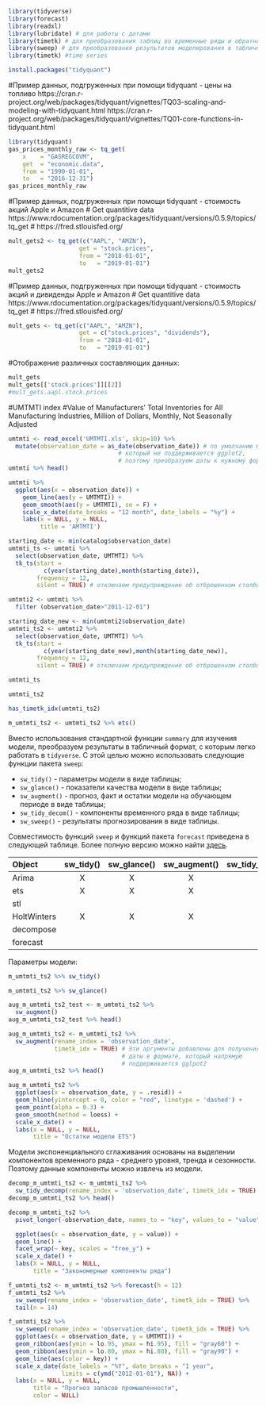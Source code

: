 ```{r, message=F, warning=F}
library(tidyverse)
library(forecast)
library(readxl) 
library(lubridate) # для работы с датами
library(timetk) # для преобразования таблиц во временные ряды и обратно
library(sweep) # для преобразования результатов моделирования в табличный формат
library(timetk) #time series

```

```{r}
install.packages("tidyquant")
```

#Пример данных, подгруженных при помощи tidyquant - цены на топливо
https://cran.r-project.org/web/packages/tidyquant/vignettes/TQ03-scaling-and-modeling-with-tidyquant.html
https://cran.r-project.org/web/packages/tidyquant/vignettes/TQ01-core-functions-in-tidyquant.html

```{r}
library(tidyquant)
gas_prices_monthly_raw <- tq_get(
    x    = "GASREGCOVM", 
    get  = "economic.data", 
    from = "1990-01-01", 
    to   = "2016-12-31") 
gas_prices_monthly_raw

```
#Пример данных, подгруженных при помощи tidyquant - стоимость акций Apple и Amazon
# Get quantitive data https://www.rdocumentation.org/packages/tidyquant/versions/0.5.9/topics/tq_get
# https://fred.stlouisfed.org/

```{r}

mult_gets2 <- tq_get(c("AAPL", "AMZN"),
                    get = "stock.prices",
                    from = "2018-01-01",
                    to   = "2019-01-01")
mult_gets2
```


#Пример данных, подгруженных при помощи tidyquant - стоимость акций и дивиденды Apple и Amazon
# Get quantitive data https://www.rdocumentation.org/packages/tidyquant/versions/0.5.9/topics/tq_get
# https://fred.stlouisfed.org/
```{r}

mult_gets <- tq_get(c("AAPL", "AMZN"),
                    get = c("stock.prices", "dividends"),
                    from = "2018-01-01",
                    to   = "2019-01-01")

```

#Отображение различных составляющих данных:
```{r}
mult_gets
mult_gets[['stock.prices']][[2]]
#mult_gets.aapl.stock.prices
```
#UMTMTI index
#Value of Manufacturers' Total Inventories for All Manufacturing Industries, Million of Dollars, Monthly, Not Seasonally Adjusted

```{r}
umtmti <- read_excel('UMTMTI.xls', skip=10) %>%
  mutate(observation_date = as_date(observation_date)) # по умолчанию будет использоваться формат дат, 
                               # который не поддерживается ggplot2, 
                               # поэтому преобразуем даты к нужному формату
umtmti %>% head()
```


```{r}
umtmti %>%
  ggplot(aes(x = observation_date)) +
    geom_line(aes(y = UMTMTI)) +
    geom_smooth(aes(y = UMTMTI), se = F) +
    scale_x_date(date_breaks = "12 month", date_labels = "%y") +
    labs(x = NULL, y = NULL,
         title = 'AMTMTI')
```

```{r}
starting_date <- min(catalog$observation_date)
umtmti_ts <- umtmti %>% 
  select(observation_date, UMTMTI) %>%
  tk_ts(start = 
          c(year(starting_date),month(starting_date)),
        frequency = 12,
        silent = TRUE) # отключаем предупреждение об отброшенном столбце date

```

```{r}
umtmti2 <- umtmti %>%
  filter (observation_date>"2011-12-01")
```


```{r}
starting_date_new <- min(umtmti2$observation_date)
umtmti_ts2 <- umtmti2 %>% 
  select(observation_date, UMTMTI) %>%
  tk_ts(start = 
          c(year(starting_date_new),month(starting_date_new)),
        frequency = 12,
        silent = TRUE) # отключаем предупреждение об отброшенном столбце date

```

```{r}
umtmti_ts
```
```{r}
umtmti_ts2
```

```{r}
has_timetk_idx(umtmti_ts2)
```


```{r}
m_umtmti_ts2 <- umtmti_ts2 %>% ets()
```

Вместо использования стандартной функции `summary` для изучения модели, преобразуем результаты в табличный формат, с которым легко работать в `tidyverse`. С этой целью можно использовать следующие функции пакета `sweep`:

  - `sw_tidy()` - параметры модели в виде таблицы;
  - `sw_glance()` - показатели качества модели в виде таблицы;
  - `sw_augment()` - прогноз, факт и остатки модели на обучающем периоде в виде таблицы;
  - `sw_tidy_decom()` - компоненты временного ряда в виде таблицы;
  - `sw_sweep()` - результаты прогнозирования в виде таблицы.

Совместимость функций `sweep` и функций пакета `forecast` приведена в следующей таблице. Более полную версию можно найти [здесь ](https://business-science.github.io/sweep/articles/SW00_Introduction_to_sweep.html).


| Object     | sw_tidy() | sw_glance() | sw_augment() | sw_tidy_decomp() | sw_sweep() |
| :--------- | :-------: | :---------: | :----------: | :--------------: | :--------: |
| Arima      | X         | X           | X            |                  |            |
| ets        | X         | X           | X            | X                |            |
| stl        |           |             |              | X                |            |
| HoltWinters| X         | X           | X            | X                |            |
| decompose  |           |             |              | X                |            |
| forecast   |           |             |              |                  |  X         |


Параметры модели:

```{r}
m_umtmti_ts2 %>% sw_tidy()
```

```{r}
m_umtmti_ts2 %>% sw_glance()
```

```{r}
aug_m_umtmti_ts2_test <- m_umtmti_ts2 %>% 
  sw_augment() 
aug_m_umtmti_ts2_test %>% head()
```


```{r}
aug_m_umtmti_ts2 <- m_umtmti_ts2 %>% 
  sw_augment(rename_index = 'observation_date', 
             timetk_idx = TRUE) # Эти аргументы добавлены для получения
                                # даты в формате, который напрямую 
                                # поддерживается gglpot2
aug_m_umtmti_ts2 %>% head()
```

```{r}
aug_m_umtmti_ts2 %>%
  ggplot(aes(x = observation_date, y = .resid)) +
  geom_hline(yintercept = 0, color = "red", linetype = 'dashed') +
  geom_point(alpha = 0.3) +
  geom_smooth(method = loess) +
  scale_x_date() +
  labs(x = NULL, y = NULL,
       title = "Остатки модели ETS")
```

Модели экспоненциального сглаживания основаны на выделении компонентов временного ряда - среднего уровня, тренда и сезонности. Поэтому данные компоненты можно извлечь из модели.


```{r}
decomp_m_umtmti_ts2 <- m_umtmti_ts2 %>% 
  sw_tidy_decomp(rename_index = 'observation_date', timetk_idx = TRUE)
decomp_m_umtmti_ts2 %>% head()
```


```{r}
decomp_m_umtmti_ts2 %>%
  pivot_longer(-observation_date, names_to = "key", values_to = "value") %>%

  ggplot(aes(x = observation_date, y = value)) +
  geom_line() +
  facet_wrap(~ key, scales = "free_y") +
  scale_x_date() +
  labs(X = NULL, y = NULL,
       title = "Закономерные компоненты ряда")
```

```{r}
f_umtmti_ts2 <- m_umtmti_ts2 %>% forecast(h = 12)
f_umtmti_ts2 %>% 
  sw_sweep(rename_index = 'observation_date', timetk_idx = TRUE) %>% 
  tail(n = 14)
```

```{r}
f_umtmti_ts2 %>% 
  sw_sweep(rename_index = 'observation_date', timetk_idx = TRUE) %>%
  ggplot(aes(x = observation_date, y = UMTMTI)) +
  geom_ribbon(aes(ymin = lo.95, ymax = hi.95), fill = "gray60") +
  geom_ribbon(aes(ymin = lo.80, ymax = hi.80), fill = "gray90") +
  geom_line(aes(color = key)) +
  scale_x_date(date_labels = "%Y", date_breaks = "1 year",
               limits = c(ymd("2012-01-01"), NA)) +
  labs(x = NULL, y = NULL,
       title = "Прогноз запасов промышленности",
       color = NULL)
```